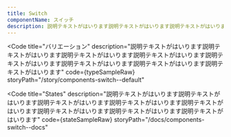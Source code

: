 ```yaml
---
title: Switch
componentName: スイッチ
description: 説明テキストがはいります説明テキストがはいります説明テキストがはいります説明テキストがはいります説明テキストがはいります説明テキストがはいります説明テキストがはいります説明テキストがはいります
---
```



<Code
  title="バリエーション"
  description="説明テキストがはいります説明テキストがはいります説明テキストがはいります説明テキストがはいります説明テキストがはいります説明テキストがはいります説明テキストがはいります説明テキストがはいります"
  code={typeSampleRaw}
  storyPath="/story/components-switch--default"
>
  <TypeSample client:load />
</Code>

<Code
  title="States"
  description="説明テキストがはいります説明テキストがはいります説明テキストがはいります説明テキストがはいります説明テキストがはいります説明テキストがはいります説明テキストがはいります説明テキストがはいります"
  code={stateSampleRaw}
  storyPath="/docs/components-switch--docs"
>
  <StateSample client:load />
</Code>
